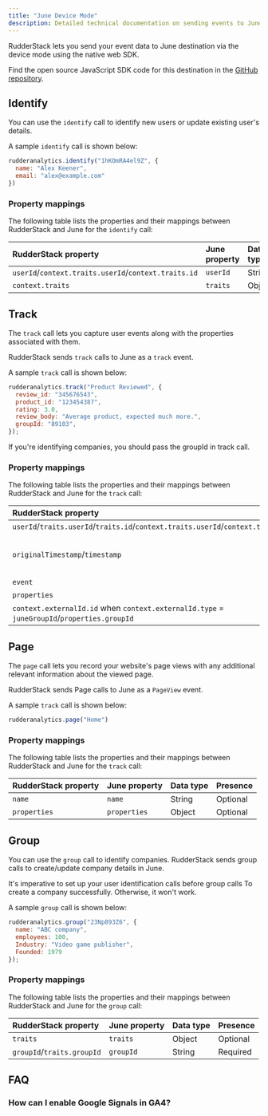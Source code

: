 ```yaml
---
title: "June Device Mode"
description: Detailed technical documentation on sending events to June using the RudderStack Web Device mode.
---
```


RudderStack lets you send your event data to June destination via the <Link to="/destinations/rudderstack-connection-modes/#device-mode">device mode</Link> using the native web SDK.

<div class="infoBlock">
Find the open source JavaScript SDK code for this destination in the <a href="https://github.com/rudderlabs/rudder-sdk-js/tree/production/integrations/june">GitHub repository</a>.
</div>

## Identify

You can use the <Link to="/event-spec/standard-events/identify/">`identify`</Link> call to identify new users or update existing user's details.

A sample `identify` call is shown below:

```javascript
rudderanalytics.identify("1hKOmRA4el9Z", {
  name: "Alex Keener",
  email: "alex@example.com"
})
```

### Property mappings

The following table lists the properties and their mappings between RudderStack and June for the `identify` call:

| RudderStack property   | June property  | Data type | Presence |
| :-------------| :-----------------|:-------------| :-----------------|
| `userId`/`context.traits.userId`/`context.traits.id`       | `userId`        | String | Required |
| `context.traits`              | `traits`      |Object | Optional |


## Track

The <Link to="/event-spec/standard-events/track">`track`</Link> call lets you capture user events along with the properties associated with them.

RudderStack sends `track` calls to June as a `track` event.

A sample `track` call is shown below:

```javascript
rudderanalytics.track("Product Reviewed", {
  review_id: "345676543",
  product_id: "123454387",
  rating: 3.0,
  review_body: "Average product, expected much more.",
  groupId: "89103",
});
```
<div class="infoBlock">
If you're identifying companies, you should pass the groupId in track call.
</div>

### Property mappings

The following table lists the properties and their mappings between RudderStack and June for the `track` call:

| RudderStack property   | June property  | Data type | Presence |
| :-------------| :-----------------|:-------------| :-----------------|
| `userId`/`traits.userId`/`traits.id`/`context.traits.userId`/`context.traits.id`       | `userId`        | String | Required |
| `originalTimestamp`/`timestamp`  | `timestamp`      |String (ISO 8601 date format yyyy-MM-ddTHH:mm:ss.SSSZ) | Required |
| `event`            | `event`      | String | Required |
| `properties`            | `properties`      | Object | Optional |
| `context.externalId.id` when `context.externalId.type` = `juneGroupId`/`properties.groupId`   | `context.groupId`    | String | Optional |


## Page
  
The <Link to="/event-spec/standard-events/page">`page`</Link> call lets you record your website's page views with any additional relevant information about the viewed page.
    
RudderStack sends Page calls to June as a `PageView` event.

A sample `track` call is shown below:

```javascript
rudderanalytics.page("Home")
```

### Property mappings

The following table lists the properties and their mappings between RudderStack and June for the `track` call:

| RudderStack property   | June property  | Data type | Presence |
| :-------------| :-----------------|:-------------| :-----------------|
| `name`            | `name`      | String | Optional |
| `properties`            | `properties`      | Object | Optional |

## Group

You can use the <Link to="/event-spec/standard-events/group/">`group`</Link> call to identify companies. RudderStack sends group calls to create/update company details in June.

<div class="infoBlock">
It's imperative to set up your user identification calls before group calls To create a company successfully. Otherwise, it won't work.
</div>

A sample `group` call is shown below:

```javascript
rudderanalytics.group("23Np893Z6", {
  name: "ABC company",
  employees: 100,
  Industry: "Video game publisher",
  Founded: 1979
});
```
### Property mappings

The following table lists the properties and their mappings between RudderStack and June for the `group` call:

| RudderStack property   | June property  | Data type | Presence |
| :-------------| :-----------------|:-------------| :-----------------|
| `traits`             | `traits`      | Object | Optional |
| `groupId`/`traits.groupId`              | `groupId`      | String | Required |


## FAQ

### How can I enable Google Signals in GA4?



